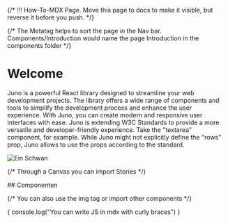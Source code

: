 {/* !!! How-To-MDX Page. Move this page to docs to make it visible, but reverse it before you push. */}



{/* The Metatag helps to sort the page in the Nav bar. Components/Introduction would name the page Introduction in the components folder */}

<Meta title="Example Page" />

# Welcome

Juno is a powerful React library designed to streamline your web development projects. The library offers a wide range of components and tools to simplify the development process and enhance the user experience. With Juno, you can create modern and responsive user interfaces with ease.
Juno is extending W3C Standards to provide a more versatile and developer-friendly experience. Take the "textarea" component, for example. While Juno might not explicitly define the "rows" prop, Juno allows to use the props according to the standard.

<img src={imageUrl} alt="Ein Schwan" />

{/* Through a Canvas you can import Stories */}

<Canvas of={Textarea.WithLabel} />
## Componenten

<div>
  <StyleProvider key="juno-decorator" stylesWrapper="inline">
    <Message
      onDismiss={function noRefCheck() {}}
      text="This is a component. Not a story."
      variant="warning"
    />
  </StyleProvider>
</div>

{/* You can also use the img tag or import other components */}

<ColorPalette theme="theme-light" />

{
console.log("You can write JS in mdx with curly braces")
}
